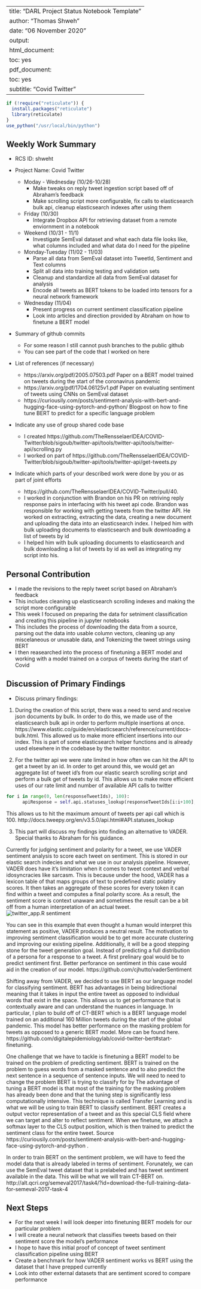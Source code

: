 
---
title: "DARL Project Status Notebook Template"
author: "Thomas Shweh"
date: "06 November 2020"
output:
  html_document:
    toc: yes
  pdf_document:
    toc: yes
subtitle: "Covid Twitter"
---

```r
if (!require("reticulate")) {
  install.packages("reticulate")
  library(reticulate)
}
use_python("/usr/local/bin/python")
```
## Weekly Work Summary	

* RCS ID: shweht
* Project Name: Covid Twitter
  * Moday - Wednesday (10/26-10/28)
    * Make tweaks on reply tweet ingestion script based off of Abraham's feedback
    * Make scrolling script more configurable, fix calls to elasticsearch bulk api, cleanup elasticsearch indexes after using them
  * Friday (10/30)
    * Integrate Dropbox API for retrieving dataset from a remote enviornment in a notebook
  * Weekend (10/31 - 11/1)
    * Investigate SemEval dataset and what each data file looks like, what columns included and what data do I need for the pipeline
  * Monday-Tuesday (11/02 - 11/03)
    * Parse all data from SemEval dataset into TweetId, Sentiment and Text columns
    * Split all data into training testing and validation sets
    * Cleanup and standardize all data from SemEval dataset for analysis
    * Encode all tweets as BERT tokens to be loaded into tensors for a neural network framework
  * Wednesday (11/04)
    * Present progress on current sentiment classification pipeline
    * Look into articles and direction provided by Abraham on how to finetune a BERT model
    
* Summary of github commits 

    * For some reason I still cannot push branches to the public github
    * You can see part of the code that I worked on here

* List of references (if necessary)

    * https://arxiv.org/pdf/2005.07503.pdf Paper on a BERT model trained on tweets during the start of the coronavirus pandemic
    * https://arxiv.org/pdf/1704.06125v1.pdf Paper on evaluating sentiment of tweets using CNNs on SemEval dataset
    * https://curiousily.com/posts/sentiment-analysis-with-bert-and-hugging-face-using-pytorch-and-python/ Blogpost on how to fine tune BERT to predict for a specific language problem
    
      
* Indicate any use of group shared code base

    * I created https://github.com/TheRensselaerIDEA/COVID-Twitter/blob/sigoub/twitter-api/tools/twitter-api/tools/twitter-api/scrolling.py
    * I worked on part of https://github.com/TheRensselaerIDEA/COVID-Twitter/blob/sigoub/twitter-api/tools/twitter-api/get-tweets.py
    
* Indicate which parts of your described work were done by you or as part of joint efforts

    * https://github.com/TheRensselaerIDEA/COVID-Twitter/pull/40. 
    * I worked in conjunction with Brandon on his PR on retriving reply response pairs in interfacing with his tweet api code. Brandon was responsible for working with getting tweets from the twitter API. He worked on extracting, extracting the data, creating a new document and uploading the data into an elasticsearch index. I helped him with bulk uploading documents to elasticsearch and bulk downloading a list of tweets by id
    * I helped him with bulk uploading documents to elasticsearch and bulk downloading a list of tweets by id as well as integrating my script into his. 

## Personal Contribution	

* I made the revisions to the reply tweet script based on Abraham's feedback
* This includes cleaning up elasticsearch scrolling indexes and making the script more configurable
* This week I focused on preparing the data for setniment classification and creating this pipeline in jupyter notebooks
* This includes the process of downloading the data from a source, parsing out the data into usable column vectors, cleaning up any miscelaneous or unusable data, and Tokenizing the tweet strings using BERT
* I then reasearched into the process of finetuning a BERT model and working with a model trained on a corpus of tweets during the start of Covid

## Discussion of Primary Findings 	

* Discuss primary findings:

1. During the creation of this script, there was a need to send and receive json documents by bulk. In order to do this, we made use of the elasticsearch bulk api in order to perform multiple insertions at once. https://www.elastic.co/guide/en/elasticsearch/reference/current/docs-bulk.html. This allowed us to make more efficient insertions into our index. This is part of some elasticsearch helper functions and is already used elsewhere in the codebase by the twitter monitor.

2. For the twitter api we were rate limited in how often we can hit the API to get a tweet by an id. In order to get around this, we would get an aggregate list of tweet id's from our elastic search scrolling script and perform a bulk get of tweets by id. This allows us to make more efficient uses of our rate limit and number of available API calls to twitter
```python
for i in range(0, len(responseTweetIds), 100):
      apiResponse = self.api.statuses_lookup(responseTweetIds[i:i+100], tweet_mode="extended", map=True)
```
This allows us to hit the maximum amount of tweets per api call which is 100. http://docs.tweepy.org/en/v3.5.0/api.html#API.statuses_lookup

3. This part will discuss my findings into finding an alternative to VADER. Special thanks to Abraham for his guidance.

Currently for judging sentiment and polarity for a tweet, we use VADER sentiment analysis to score each tweet on sentiment. This is stored in our elastic search indecies and what we use in our analysis pipeline. However, VADER does have it's limitation when it comes to tweet context and verbal idosyncracies like sarcasm. This is because under the hood, VADER has a lexicon table of that maps groups of text to predefined static polatiry scores. It then takes an aggregate of these scores for every token it can find within a tweet and computes a final polarity score. As a result, the sentiment score is context unaware and sometimes the result can be a bit off from a human interpretation of an actual tweet.
![twitter_app.R sentiment](./shweht_images/sentiment.png)

You can see in this example that even thought a human would interpret this statement as positive, VADER produces a neutral result. The motivation to improving sentiment classification would be to get more accurate clustering and improving our existing pipeline. Additionally, it will be a good stepping stone for the tweet generation goal. Instead of predicting a full distribution of a persona for a response to a tweet. A first prelinary goal would be to predict sentiment first. Better perforance on sentiment in this case would aid in the creation of our model. https://github.com/cjhutto/vaderSentiment

Shifting away from VADER, we decided to use BERT as our language model for classifying sentiment. BERT has advantages in being bidirectional meaning that it takes in input the entire tweet as opposed to individual words that exist in the space. This allows us to get performance that is contextually aware and can understand the nuances in language. In particular, I plan to build off of CT-BERT which is a BERT language model trained on an additional 160 Million tweets during the start of the global pandemic. This model has better performance on the masking problem for tweets as opposed to a generic BERT model. More can be found here. https://github.com/digitalepidemiologylab/covid-twitter-bert#start-finetuning.

One challenge that we have to tackle is finetuning a BERT model to be trained on the problem of predicting sentiment. BERT is trained on the problem to guess words from a masked sentence and to also predict the next sentence in a sequence of sentence inputs. We will need to need to change the problem BERT is trying to classify for by  The advantage of tuning a BERT model is that most of the training for the masking problem has already been done and that the tuning step is significantly less computationally intensive. This technique is called Transfer Learning and is what we will be using to train BERT to classify sentiment. BERT creates a output vector representation of a tweet and as this special CLS field where we can target and alter to reflect sentiment. When we finetune, we attach a softmax layer to the CLS output position, which is then trained to predict the sentiment class for the entire tweet. Source https://curiousily.com/posts/sentiment-analysis-with-bert-and-hugging-face-using-pytorch-and-python .

In order to train BERT on the sentiment problem, we will have to feed the model data that is already labeled in terms of sentiment. Forunately, we can use the SemEval tweet dataset that is prelabeled and has tweet sentiment available in the data. This will be what we will train CT-BERT on.
http://alt.qcri.org/semeval2017/task4/?id=download-the-full-training-data-for-semeval-2017-task-4

## Next Steps

* For the next week I will look deeper into finetuning BERT models for our particular problem
* I will create a neural network that classifies tweets based on their sentiment score the model's performance
* I hope to have this initial proof of concept of tweet sentiment classification pipeline using BERT 
* Create a benchmark for how VADER sentiment works vs BERT using the dataset that I have prepped currently
* Look into other external datasets that are sentiment scored to compare performance

